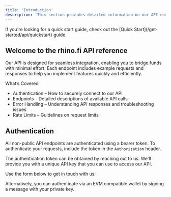 ```yaml
---
title: 'Introduction'
description: 'This section provides detailed information on our API endpoints, including request formats, response structures, authentication requirements, and error handling.'
---
```


<Note>
  If you're looking for a quick start guide, check out the [Quick Start](/get-started/api/quickstart) guide.
</Note>

## Welcome to the rhino.fi API reference

Our API is designed for seamless integration, enabling you to bridge funds with minimal effort. Each endpoint includes example requests and responses to help you implement features quickly and efficiently.

What’s Covered
- Authentication – How to securely connect to our API
- Endpoints – Detailed descriptions of available API calls
- Error Handling – Understanding API responses and troubleshooting issues
- Rate Limits – Guidelines on request limits

## Authentication

All non-public API endpoints are authenticated using a bearer token. To authenticate your requests, include the token in the `Authorization` header.

The authentication token can be obtained by reaching out to us. We'll provide you with a unique API key that you can use to access our API.

Use the form below to get in touch with us:

<RequestApiKey />

Alternatively, you can authenticate via an EVM compatible wallet by signing a message with your private key.
